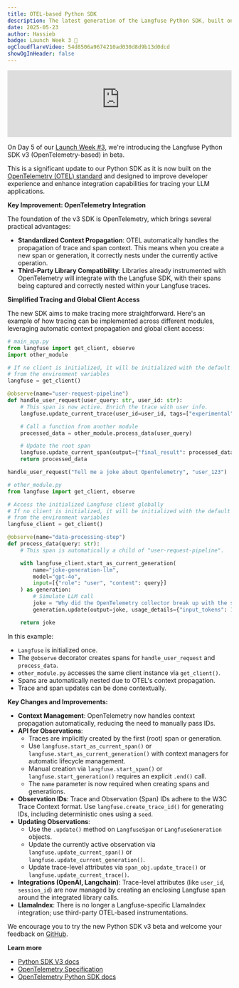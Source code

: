 ```yaml
---
title: OTEL-based Python SDK
description: The latest generation of the Langfuse Python SDK, built on the OpenTelemetry framework.
date: 2025-05-23
author: Hassieb
badge: Launch Week 3 🚀
ogCloudflareVideo: 54d8506a9674210ad030d8d9b13d0dcd
showOgInHeader: false
---
```



<ChangelogHeader />

<iframe
  width="100%"
  className="aspect-video rounded border mt-6"
  src="https://www.youtube-nocookie.com/embed/md_TKMmNz28"
  title="OTEL-based Python SDK (beta)"
  frameBorder="0"
  allow="accelerometer; autoplay; clipboard-write; encrypted-media; gyroscope; picture-in-picture"
  allowFullScreen
></iframe>

On Day 5 of our [Launch Week #3](/blog/2025-05-19-launch-week-3), we're introducing the Langfuse Python SDK v3 (OpenTelemetry-based) in beta.

This is a significant update to our Python SDK as it is now built on the [OpenTelemetry (OTEL) standard](https://opentelemetry.io/) and designed to improve developer experience and enhance integration capabilities for tracing your LLM applications.

**Key Improvement: OpenTelemetry Integration**

The foundation of the v3 SDK is OpenTelemetry, which brings several practical advantages:

- **Standardized Context Propagation**: OTEL automatically handles the propagation of trace and span context. This means when you create a new span or generation, it correctly nests under the currently active operation.
- **Third-Party Library Compatibility**: Libraries already instrumented with OpenTelemetry will integrate with the Langfuse SDK, with their spans being captured and correctly nested within your Langfuse traces.

**Simplified Tracing and Global Client Access**

The new SDK aims to make tracing more straightforward. Here's an example of how tracing can be implemented across different modules, leveraging automatic context propagation and global client access:

```python
# main_app.py
from langfuse import get_client, observe
import other_module

# If no client is initialized, it will be initialized with the default configuration
# from the environment variables
langfuse = get_client()

@observe(name="user-request-pipeline")
def handle_user_request(user_query: str, user_id: str):
    # This span is now active. Enrich the trace with user info.
    langfuse.update_current_trace(user_id=user_id, tags=["experimental"])

    # Call a function from another module
    processed_data = other_module.process_data(user_query)

    # Update the root span
    langfuse.update_current_span(output={"final_result": processed_data})
    return processed_data

handle_user_request("Tell me a joke about OpenTelemetry", "user_123")
```

```python
# other_module.py
from langfuse import get_client, observe

# Access the initialized Langfuse client globally
# If no client is initialized, it will be initialized with the default configuration
# from the environment variables
langfuse_client = get_client()

@observe(name="data-processing-step")
def process_data(query: str):
    # This span is automatically a child of "user-request-pipeline".

    with langfuse_client.start_as_current_generation(
        name="joke-generation-llm",
        model="gpt-4o",
        input=[{"role": "user", "content": query}]
    ) as generation:
        # Simulate LLM call
        joke = "Why did the OpenTelemetry collector break up with the span? It needed more space for its attributes!"
        generation.update(output=joke, usage_details={"input_tokens": 10, "output_tokens": 25})

    return joke
```

In this example:

- `Langfuse` is initialized once.
- The `@observe` decorator creates spans for `handle_user_request` and `process_data`.
- `other_module.py` accesses the same client instance via `get_client()`.
- Spans are automatically nested due to OTEL's context propagation.
- Trace and span updates can be done contextually.

**Key Changes and Improvements:**

- **Context Management**: OpenTelemetry now handles context propagation automatically, reducing the need to manually pass IDs.
- **API for Observations**:
  - Traces are implicitly created by the first (root) span or generation.
  - Use `langfuse.start_as_current_span()` or `langfuse.start_as_current_generation()` with context managers for automatic lifecycle management.
  - Manual creation via `langfuse.start_span()` or `langfuse.start_generation()` requires an explicit `.end()` call.
  - The `name` parameter is now required when creating spans and generations.
- **Observation IDs**: Trace and Observation (Span) IDs adhere to the W3C Trace Context format. Use `langfuse.create_trace_id()` for generating IDs, including deterministic ones using a `seed`.
- **Updating Observations**:
  - Use the `.update()` method on `LangfuseSpan` or `LangfuseGeneration` objects.
  - Update the currently active observation via `langfuse.update_current_span()` or `langfuse.update_current_generation()`.
  - Update trace-level attributes via `span_obj.update_trace()` or `langfuse.update_current_trace()`.
- **Integrations (OpenAI, Langchain)**: Trace-level attributes (like `user_id`, `session_id`) are now managed by creating an enclosing Langfuse span around the integrated library calls.
- **LlamaIndex**: There is no longer a Langfuse-specific LlamaIndex integration; use third-party OTEL-based instrumentations.

We encourage you to try the new Python SDK v3 beta and welcome your feedback on [GitHub](https://github.com/langfuse/langfuse/issues).

**Learn more**

- [Python SDK V3 docs](/docs/sdk/python/sdk-v3)
- [OpenTelemetry Specification](https://opentelemetry.io/docs/specs/otel/trace/api/)
- [OpenTelemetry Python SDK docs](https://opentelemetry-python.readthedocs.io/en/latest/)
